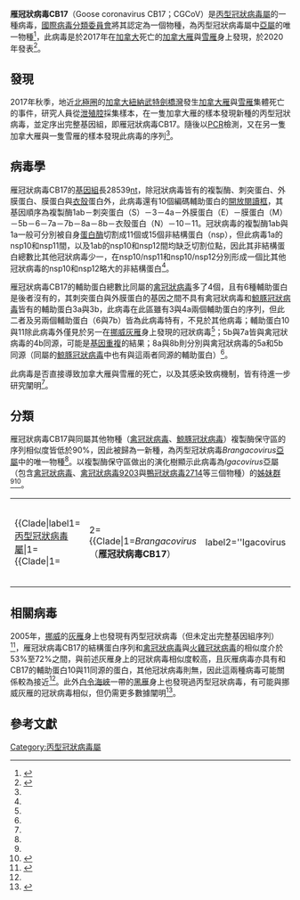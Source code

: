{{Virusbox
| image = 
| image_alt = 
| image_caption = 
| parent = Gammacoronavirus
| species = Goose coronavirus CB17
| authority = 
| synonyms = 
| synonyms_ref = 
| subdivision_ranks = 
| subdivision = 
}}

'''雁冠狀病毒CB17'''（Goose coronavirus CB17；CGCoV）是[[丙型冠狀病毒屬|丙型冠狀病毒屬]]的一種病毒，[[國際病毒分類委員會|國際病毒分類委員會]]將其認定為一個物種，為丙型冠狀病毒屬中'''''{{le|Brangacovirus}}'''''[[亞屬|亞屬]]的唯一物種<ref name=ictv>{{cite web|author=de Groot RJ, Baker SC, Baric R et al.  |title=Coronaviridae 2019 release|publisher=International Committee on the Taxonomy of Viruses|url=https://talk.ictvonline.org/ictv-reports/ictv_9th_report/positive-sense-rna-viruses-2011/w/posrna_viruses/2222/coronaviridae| year=2020}}</ref>，此病毒是於2017年在[[加拿大|加拿大]]死亡的[[加拿大雁|加拿大雁]]與[[雪雁|雪雁]]身上發現，於2020年發表<ref name="PapineauBerhane2019">{{cite journal|last1=Papineau|first1=Amber|last2=Berhane|first2=Yohannes|last3=Wylie|first3=Todd N.|last4=Wylie|first4=Kristine M.|last5=Sharpe|first5=Samuel|last6=Lung|first6=Oliver|title=Genome Organization of Canada Goose Coronavirus, A Novel Species Identified in a Mass Die-off of Canada Geese|journal=Scientific Reports|volume=9|issue=1|year=2019|issn=2045-2322|doi=10.1038/s41598-019-42355-y|pmc=6459860|pmid=30976080}}</ref>。

==發現==
2017年秋季，地近[[北極圈|北極圈]]的[[加拿大|加拿大]][[紐納武特|紐納武特]][[劍橋灣|劍橋灣]]發生[[加拿大雁|加拿大雁]]與[[雪雁|雪雁]]集體死亡的事件，研究人員從[[泄殖腔|泄殖腔]]採集樣本，在一隻加拿大雁的樣本發現新種的丙型冠狀病毒，並定序出完整基因組，即雁冠狀病毒CB17。隨後以[[聚合酶链式反应|PCR]]檢測，又在另一隻加拿大雁與一隻雪雁的樣本發現此病毒的序列<ref name="PapineauBerhane2019"/>。

==病毒學==
雁冠狀病毒CB17的[[基因組|基因組]]長28539[[核鹼基|nt]]，除冠狀病毒皆有的複製酶、刺突蛋白、外膜蛋白、膜蛋白與[[衣殼|衣殼]]蛋白外，此病毒還有10個編碼輔助蛋白的[[開放閱讀框|開放閱讀框]]，其基因順序為複製酶1ab－刺突蛋白（S）－3－4a－外膜蛋白（E）－膜蛋白（M）－5b－6－7a－7b－8a－8b－衣殼蛋白（N）－10－11。冠狀病毒的複製酶1ab與1a一般可分別被自身[[蛋白酶|蛋白酶]]切割成11個或15個非結構蛋白（nsp），但此病毒1a的nsp10和nsp11間，以及1ab的nsp10和nsp12間均缺乏切割位點，因此其非結構蛋白總數比其他冠狀病毒少一，在nsp10/nsp11和nsp10/nsp12分別形成一個比其他冠狀病毒的nsp10和nsp12略大的非結構蛋白<ref name="PapineauBerhane2019"/>。

雁冠狀病毒CB17的輔助蛋白總數比同屬的[[禽冠狀病毒|禽冠狀病毒]]多了4個，且有6種輔助蛋白是後者沒有的，其刺突蛋白與外膜蛋白的基因之間不具有禽冠狀病毒和[[鯨豚冠狀病毒|鯨豚冠狀病毒]]皆有的輔助蛋白3a與3b，此病毒在此區雖有3與4a兩個輔助蛋白的序列，但此二者及另兩個輔助蛋白（6與7b）皆為此病毒特有，不見於其他病毒；輔助蛋白10與11除此病毒外僅見於另一在[[挪威|挪威]][[灰雁|灰雁]]身上發現的冠狀病毒<ref name="JonassenKofstad2005"/>；5b與7a皆與禽冠狀病毒的4b同源，可能是[[基因重複|基因重複]]的結果；8a與8b則分別與禽冠狀病毒的5a和5b同源（同屬的[[鯨豚冠狀病毒|鯨豚冠狀病毒]]中也有與這兩者同源的輔助蛋白）<ref name="PapineauBerhane2019"/>。

此病毒是否直接導致加拿大雁與雪雁的死亡，以及其感染致病機制，皆有待進一步研究闡明<ref name="PapineauBerhane2019"/>。

==分類==
雁冠狀病毒CB17與同屬其他物種（[[禽冠狀病毒|禽冠狀病毒]]、[[鯨豚冠狀病毒|鯨豚冠狀病毒]]）複製酶保守區的序列相似度皆低於90%，因此被歸為一新種，為丙型冠狀病毒''Brangacovirus''[[亞屬|亞屬]]中的唯一物種<ref name=ictv/>。以複製酶保守區做出的演化樹顯示此病毒為''Igacovirus''亞屬（包含[[禽冠狀病毒|禽冠狀病毒]]、[[禽冠狀病毒9203|禽冠狀病毒9203]]與[[鴨冠狀病毒2714|鴨冠狀病毒2714]]等三個物種）的[[姊妹群|姊妹群]]<ref name="PapineauBerhane2019"/><ref name="WilleHolmes2020">{{cite journal|last1=Wille|first1=Michelle|last2=Holmes|first2=Edward C|title=Wild birds as reservoirs for diverse and abundant gamma- and deltacoronaviruses|journal=FEMS Microbiology Reviews|volume=44|issue=5|year=2020|pages=631–644|issn=0168-6445|doi=10.1093/femsre/fuaa026|pmc=7454673|pmid=32672814}}</ref>。

{| align="center"
|
{{Clade|label1=[[丙型冠狀病毒屬|丙型冠狀病毒屬]]|1={{Clade|1={{Clade|1={{Clade|1={{Clade|1={{Clade|1={{Clade|1=''Cegacovirus''（[[鯨豚冠狀病毒|鯨豚冠狀病毒]]）}}}}}}}}}}
                                                   |2={{Clade|1=''Brangacovirus''（'''雁冠狀病毒CB17'''）
                                                             |label2=''Igacovirus
                                                             |2={{Clade|1={{Clade|1={{Clade|1={{Clade|1=[[鴨冠狀病毒2714|鴨冠狀病毒2714]]}}}}}}
                                                                       |2={{Clade|1={{Clade|1={{Clade|1=[[禽冠狀病毒|禽冠狀病毒]]}}}}
                                                                                 |2={{Clade|1={{Clade|1=[[禽冠狀病毒9203|禽冠狀病毒9203]]}}}}
                                                                           }}
                                                                }}
                                                        }}

}}
}}
|}

==相關病毒==
2005年，[[挪威|挪威]]的[[灰雁|灰雁]]身上也發現有丙型冠狀病毒（但未定出完整基因組序列）<ref name="JonassenKofstad2005">{{cite journal|last1=Jonassen|first1=Christine Monceyron|last2=Kofstad|first2=Tone|last3=Larsen|first3=Inger-Lise|last4=Løvland|first4=Atle|last5=Handeland|first5=Kjell|last6=Follestad|first6=Arne|last7=Lillehaug|first7=Atle|title=Molecular identification and characterization of novel coronaviruses infecting graylag geese (Anser anser), feral pigeons (Columbia livia) and mallards (Anas platyrhynchos)|journal=
Journal of General Virology
|volume=86|issue=6|year=2005|pages=1597–1607|issn=0022-1317|doi=10.1099/vir.0.80927-0|pmid=15914837}}</ref>，雁冠狀病毒CB17的結構蛋白序列和[[禽冠狀病毒|禽冠狀病毒]]與[[火雞冠狀病毒|火雞冠狀病毒]]的相似度介於53%至72%之間，與前述灰雁身上的冠狀病毒相似度較高，且灰雁病毒亦具有和CB17的輔助蛋白10與11同源的蛋白，其他冠狀病毒則無，因此這兩種病毒可能關係較為接近<ref name="PapineauBerhane2019"/>。此外[[白令海峽|白令海峽]]一帶的[[黑雁|黑雁]]身上也發現過丙型冠狀病毒，有可能與挪威灰雁的冠狀病毒相似，但仍需更多數據闡明<ref name="LiuMuradrasoli2010">{{cite journal|last1=Liu|first1=Ding Xiang|last2=Muradrasoli|first2=Shaman|last3=Bálint|first3=Ádám|last4=Wahlgren|first4=John|last5=Waldenström|first5=Jonas|last6=Belák|first6=Sándor|last7=Blomberg|first7=Jonas|last8=Olsen|first8=Björn|title=Prevalence and Phylogeny of Coronaviruses in Wild Birds from the Bering Strait Area (Beringia)|journal=PLoS ONE|volume=5|issue=10|year=2010|pages=e13640|issn=1932-6203|doi=10.1371/journal.pone.0013640|pmc=2966397|pmid=21060827}}</ref>。

==參考文獻==
{{Reflist|2}}
{{Coronavirus|co}}
{{Taxonbar|Q92050800}}

[[Category:丙型冠狀病毒屬|Category:丙型冠狀病毒屬]]